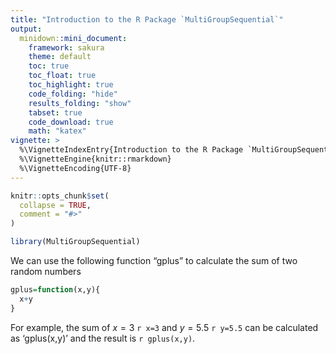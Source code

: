 ```yaml
---
title: "Introduction to the R Package `MultiGroupSequential`"
output:
  minidown::mini_document:
    framework: sakura
    theme: default
    toc: true
    toc_float: true
    toc_highlight: true
    code_folding: "hide"
    results_folding: "show"
    tabset: true
    code_download: true
    math: "katex"
vignette: >
  %\VignetteIndexEntry{Introduction to the R Package `MultiGroupSequential`}
  %\VignetteEngine{knitr::rmarkdown}
  %\VignetteEncoding{UTF-8}
---
```


```r
knitr::opts_chunk$set(
  collapse = TRUE,
  comment = "#>"
)
```

```r
library(MultiGroupSequential)
```

We can use the following function "gplus" to calculate the sum of two random numbers 
```r
gplus=function(x,y){
  x+y
}
```
For example, the sum of $x=3$ `r x=3`  and $y=5.5$ `r y=5.5` can be calculated as 'gplus(x,y)' and the result is `r gplus(x,y)`.
